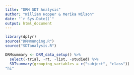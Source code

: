 ```yaml
---
title: "DRM SDT Analysis"
author: "William Hopper & Merika Wilson"
date: "`r Sys.Date()`"
output: html_document
---
```


```r
library(dplyr)
source("DRMmunging.R")
source("SDTanalysis.R")
```

```r
DRMsummary <- DRM_data_setup() %>% 
  select(-trial, -rt, -list, -studied) %>%
  SDTsummary(grouping_variables = c("subject", "class"))
"hi"
```
